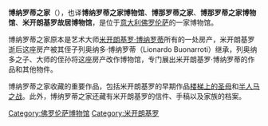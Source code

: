{{unreferenced|time=2013-04-26T04:21:59+00:00}}
{{Infobox Museum
 |name          = 博纳罗蒂之家
 |image         = Casa buonarroti 11.JPG
 |imagesize     = 250px
 |caption       = 
 |map_type      = 
 |map_caption   = 
 |latitude      = 
 |longitude     = 
 |established   = 
 |dissolved     = 
 |location      = [[意大利|意大利]][[佛罗伦萨|佛罗伦萨]]<br>Via Ghibellina 70, 50122 Firenze
 |type          = 艺术博物馆
 |visitors      = 
 |director      = 
 |curator       = 
 |publictransit = 
 |website       = http://www.casabuonarroti.it/
}}
'''博纳罗蒂之家'''（{{lang-it|Casa Buonarroti}}），也译'''博纳罗蒂之家博物馆'''、'''博那罗蒂之家'''、'''博那罗蒂之家博物馆'''、'''米开朗基罗故居博物馆'''，是位于[[意大利|意大利]][[佛罗伦萨|佛罗伦萨]]的一家博物馆。

博纳罗蒂之家原本是艺术大师[[米开朗基罗·博纳罗蒂|米开朗基罗·博纳罗蒂]]所有的一处房产，米开朗基罗逝后这座房产被其侄子列奥纳多·博纳罗蒂（Lionardo Buonarroti）继承，列奥纳多之子、大师的侄孙{{link-it|小米开朗基罗·博纳罗蒂|Michelangelo Buonarroti il Giovane}}将这座房产改作博物馆，专门展出米开朗基罗·博纳罗蒂的作品和其他物件。

博纳罗蒂之家收藏的重要作品，包括米开朗基罗的早期作品[[楼梯上的圣母|楼梯上的圣母]]和[[半人马之战|半人马之战]]。此外，博纳罗蒂之家还藏有米开朗基罗的信件、手稿以及家族的档案。

{{Gallery
|width=150
|height=170
|lines=2
|File:Michelangelo, centauromachia, 1492 ca. 01.JPG|半人马之战
|File:Buonarotti-scala.jpg|楼梯上的圣母
|File:3035 - Firenze - Busto sopra l'ingresso di Casa Buonarroti - Foto Giovanni Dall'Orto, 28-Oct-2007.jpg|入口门上的米开朗基罗半身像
|File:Casa buonarroti, galleria 01.JPG|内景
}}
{{佛罗伦萨地标}}
{{米开朗基罗}}
{{Commons|Casa Buonarroti (Florence)}}

[[Category:佛罗伦萨博物馆|Category:佛罗伦萨博物馆]]
[[Category:米开朗基罗|Category:米开朗基罗]]